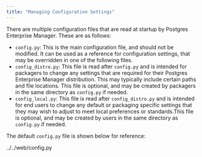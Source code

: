 ```yaml
---
title: "Managing Configuration Settings"
---
```


<div id="pem_managing_configuration_settings" class="registered_link"></div>

There are multiple configuration files that are read at startup by Postgres Enterprise Manager. These are as follows:

-   `config.py`: This is the main configuration file, and should not be modified. It can be used as a reference for configuration settings, that may be overridden in one of the following files.
-   `config_distro.py`: This file is read after `config.py` and is intended for packagers to change any settings that are required for their Postgres Enterprise Manager distribution. This may typically include certain paths and file locations. This file is optional, and may be created by packagers in the same directory as `config.py` if needed.
-   `config_local.py`: This file is read after `config_distro.py` and is intended for end users to change any default or packaging specific settings that they may wish to adjust to meet local preferences or standards.This file is optional, and may be created by users in the same directory as `config.py` if needed.

The default `config.py` file is shown below for reference:

<div class="literalinclude">

../../web/config.py

</div>
